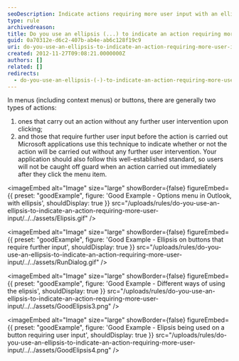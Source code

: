 ```yaml
---
seoDescription: Indicate actions requiring more user input with an ellipsis (...) to avoid unexpected results in menus and buttons.
type: rule
archivedreason:
title: Do you use an ellipsis (...) to indicate an action requiring more user input?
guid: 0a70312e-d6c2-407b-ab4e-ab6c128f19c9
uri: do-you-use-an-ellipsis-to-indicate-an-action-requiring-more-user-input
created: 2012-11-27T09:08:21.0000000Z
authors: []
related: []
redirects:
  - do-you-use-an-ellipsis-(-)-to-indicate-an-action-requiring-more-user-input
---
```


In menus (including context menus) or buttons, there are generally two types of actions:

1. ones that carry out an action without any further user intervention upon clicking;
2. and those that require further user input before the action is carried out
Microsoft applications use this technique to indicate whether or not the action will be carried out without any further user intervention. Your application should also follow this well-established standard, so users will not be caught off guard when an action carried out immediately after they click the menu item.

<imageEmbed
  alt="Image"
  size="large"
  showBorder={false}
  figureEmbed={{
    preset: "goodExample",
    figure: 'Good Example - Options menu in Outlook, with ellipsis',
    shouldDisplay: true
  }}
  src="/uploads/rules/do-you-use-an-ellipsis-to-indicate-an-action-requiring-more-user-input/../../assets/Elipsis.gif"
/>

<imageEmbed
  alt="Image"
  size="large"
  showBorder={false}
  figureEmbed={{
    preset: "goodExample",
    figure: 'Good Example - Ellipsis on buttons that require further input',
    shouldDisplay: true
  }}
  src="/uploads/rules/do-you-use-an-ellipsis-to-indicate-an-action-requiring-more-user-input/../../assets/RunDialog.gif"
/>

<imageEmbed
  alt="Image"
  size="large"
  showBorder={false}
  figureEmbed={{
    preset: "goodExample",
    figure: 'Good Example - Different ways of using the elipsis',
    shouldDisplay: true
  }}
  src="/uploads/rules/do-you-use-an-ellipsis-to-indicate-an-action-requiring-more-user-input/../../assets/GoodElipsis3.png"
/>

<imageEmbed
  alt="Image"
  size="large"
  showBorder={false}
  figureEmbed={{
    preset: "goodExample",
    figure: 'Good Example - Elipsis being used on a button requiring user input',
    shouldDisplay: true
  }}
  src="/uploads/rules/do-you-use-an-ellipsis-to-indicate-an-action-requiring-more-user-input/../../assets/GoodElipsis4.png"
/>